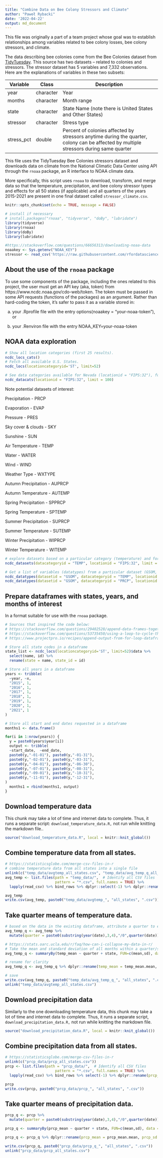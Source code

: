 ```yaml
---
title: "Combine Data on Bee Colony Stressors and Climate"
author: "Paweł Rybacki"
date: '2022-04-22'
output: md_document
---
```


This file was originally a part of a team project whose goal was to establish relationships among variables related to bee colony losses, bee colony stressors, and climate. 

The data describing bee colonies come from the Bee Colonies dataset from [TidyTuesday](https://github.com/rfordatascience/tidytuesday/blob/master/data/2022/2022-01-11/readme.md#bee-colonies). This source has two datasets – related to colonies and stressors. The stressor dataset has 5 variables and 7,332 observations. Here are the explanations of variables in these two subsets:

| Variable   | Class     | Description                                                                                                                             |
|------------|-----------|-----------------------------------------------------------------------------------------------------------------------------------------|
| year       | character | Year                                                                                                                                    |
| months     | character | Month range                                                                                                                             |
| state      | character | State Name (note there is United States and Other States)                                                                               |
| stressor   | character | Stress type                                                                                                                             |
| stress_pct | double    | Percent of colonies affected by stressors anytime during the quarter, colony can be affected by multiple stressors during same quarter |

This file uses the TidyTuesday Bee Colonies stressors dataset and downloads data on climate from the National Climatic Data Center using API through the `rnoaa` package, an R interface to NOAA climate data.

More specifically, this script uses `rnoaa` to download, transform, and merge data so that the temperature, precipitation, and bee colony stressor types and effects for all 50 states (if applicable) and all quarters of the years 2015-2021 are present in one final dataset called `stressor_climate.csv`. 

```r
knitr::opts_chunk$set(echo = TRUE, message = FALSE)
```

```r
# install if necessary
# install.packages("rnoaa", "tidyverse", "doBy", "lubridate")
library(tidyverse)
library(rnoaa)
library(doBy)
library(lubridate)

#https://stackoverflow.com/questions/66656313/downloading-noaa-data
noaakey <- Sys.getenv("NOAA_KEY")
stressor <- read_csv('https://raw.githubusercontent.com/rfordatascience/tidytuesday/master/data/2022/2022-01-11/stressor.csv')
```

## About the use of the `rnoaa` package

To use some components of the package, including the ones related to this project, the user must get an API key (aka, token) from https://www.ncdc.noaa.gov/cdo-web/token. The token must be passed in some API requests (functions of the packages) as an argument. Rather than hard-coding the token, it's safer to pass it as a variable stored in:

a) your .Rprofile file with the entry options(noaakey = "your-noaa-token"), or

b) your .Renviron file with the entry NOAA_KEY=your-noaa-token

## NOAA data exploration

```r
# Show all location categories (first 25 results).
ncdc_locs_cats()
# Fetch all available U.S. States.
ncdc_locs(locationcategoryid='ST', limit=52)
```

```r
# See data categories available for Nevada (locationid = "FIPS:32"), for example.
ncdc_datacats(locationid = "FIPS:32", limit = 100)
```

Note potential datasets of interest:

Precipitation - PRCP

Evaporation - EVAP

Pressure - PRES

Sky cover & clouds - SKY

Sunshine - SUN

Air Temperature - TEMP

Water - WATER

Wind - WIND

Weather Type - WXTYPE


Autumn Precipitation - AUPRCP

Autumn Temperature - AUTEMP

Spring Precipitation - SPPRCP

Spring Temperature - SPTEMP

Summer Precipitation - SUPRCP

Summer Temperature - SUTEMP

Winter Precipitation - WIPRCP

Winter Temperature - WITEMP

```r
# explore datasets based on a particular category (temperature) and for a particular state (Nevada).
ncdc_datasets(datacategoryid = "TEMP", locationid = "FIPS:32", limit = 100)

# Get a list of variables (datatypes) from a particular dataset (GSOM, Global Summary of the Month), based on particular categories (temperature and precipitation) and for a particular state (Nevada).
ncdc_datatypes(datasetid = "GSOM", datacategoryid = "TEMP", locationid = "FIPS:32", limit = 100)
ncdc_datatypes(datasetid = "GSOM", datacategoryid = "PRCP", locationid = "FIPS:32", limit = 100)

```

## Prepare dataframes with states, years, and months of interest

In a format suitable for use with the `rnoaa` package.

```r
# Sources that inspired the code below:
# https://stackoverflow.com/questions/29402528/append-data-frames-together-in-a-for-loop
# https://stackoverflow.com/questions/53735450/using-a-loop-to-cycle-though-api-calls-in-r
# https://www.projectpro.io/recipes/append-output-from-for-loop-dataframe-r

# Store all state codes in a dataframe
state_list <- ncdc_locs(locationcategoryid='ST', limit=52)$data %>% 
  select(name, id) %>% 
  rename(state = name, state_id = id)
```

```r
# Store all years in a dataframe
years <- tribble(
  ~year, ~x,
  "2015", 1,
  "2016", 1,
  "2017", 1,
  "2018", 1,
  "2019", 1,
  "2020", 1,
  "2021", 1
)

# Store all start and end dates requested in a dataframe
months1 <- data.frame()

for(i in 1:nrow(years)) {
  y = paste0(years$year[i])
  output <- tribble(
  ~start_date,  ~end_date,
  paste0(y,"-01-01"), paste0(y,"-01-31"),
  paste0(y,"-02-01"), paste0(y,"-03-31"),
  paste0(y,"-04-01"), paste0(y,"-06-30"),
  paste0(y,"-07-01"), paste0(y,"-08-31"),
  paste0(y,"-09-01"), paste0(y,"-10-31"),
  paste0(y,"-11-01"), paste0(y,"-12-31"),
)
  months1 = rbind(months1, output) 
}
```

## Download temperature data

This chunk may take a lot of time and internet data to complete. Thus, it runs a separate script: `download_temperature_data.R,` not run while knitting the markdown file..

```r
source("download_temperature_data.R", local = knitr::knit_global())
```

## Combine temperature data from all states.

```r
# https://statisticsglobe.com/merge-csv-files-in-r
# combine temperature data from all states into a single file
unlink(c("temp_data/avgtemp_all_states.csv", "temp_data/avg_temp_q_all_states.csv"))
avg_temp <- list.files(path = "temp_data/",  # Identify all CSV files
                       pattern = "*.csv", full.names = TRUE) %>% 
  lapply(read_csv) %>% bind_rows %>% dplyr::select(-1) %>% dplyr::rename(temp_mean = value.mean, temp_sd = value.sd)

avg_temp 
write.csv(avg_temp, paste0("temp_data/avgtemp_", "all_states", ".csv"))
```

## Take quarter means of temperature data.

```r
# based on the data in the existing dataframe, attribute a quarter to each year/month/state
avg_temp_q <- avg_temp %>%
  mutate(quarter = paste0(substring(year(date),3,4),"/0",quarter(date))) 

# https://stats.oarc.ucla.edu/r/faq/how-can-i-collapse-my-data-in-r/
# Take the mean and standard deviation of all months within a quarter/state using a function somewhat familiar to Stata users:
avg_temp_q <- summaryBy(temp_mean ~ quarter + state, FUN=c(mean,sd), data = avg_temp_q)

# rename for clarity
avg_temp_q <- avg_temp_q %>% dplyr::rename(temp_mean = temp_mean.mean, temp_sd = temp_mean.sd)

# save
write.csv(avg_temp_q, paste0("temp_data/avg_temp_q_", "all_states", ".csv"))
unlink("temp_data/avgtemp_all_states.csv")
```

## Download precipitation data

Similarly to the one downloading temperature data, this chunk may take a lot of time and internet data to complete. Thus, it runs a separate script, `download_precipitation_data.R,` not run while knitting the markdown file.

```r
source("download_precipitation_data.R", local = knitr::knit_global())
```

## Combine precipitation data from all states.

```r
# https://statisticsglobe.com/merge-csv-files-in-r
unlink(c("prcp_data/prcp_all_states.csv"))
prcp <- list.files(path = "prcp_data/",  # Identify all CSV files
                       pattern = "*.csv", full.names = TRUE) %>% 
  lapply(read_csv) %>% bind_rows %>% select(-1) %>% dplyr::rename(prcp_mean = value.mean, prcp_sd = value.sd)

prcp 
write.csv(prcp, paste0("prcp_data/prcp_", "all_states", ".csv"))
```

## Take quarter means of precipitation data.

```r
prcp_q <- prcp %>%
  mutate(quarter = paste0(substring(year(date),3,4),"/0",quarter(date))) 

prcp_q <- summaryBy(prcp_mean ~ quarter + state, FUN=c(mean,sd), data = prcp_q)

prcp_q <- prcp_q %>% dplyr::rename(prcp_mean = prcp_mean.mean, prcp_sd = prcp_mean.sd)

write.csv(prcp_q, paste0("prcp_data/prcp_q_", "all_states", ".csv"))
unlink("prcp_data/prcp_all_states.csv")
```
